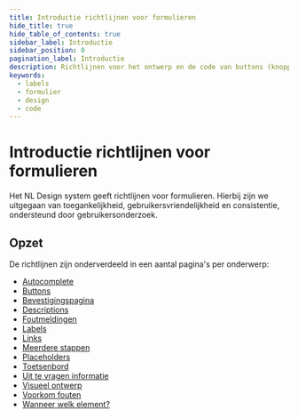 ```yaml
---
title: Introductie richtlijnen voor formulieren
hide_title: true
hide_table_of_contents: true
sidebar_label: Introductie
sidebar_position: 0
pagination_label: Introductie
description: Richtlijnen voor het ontwerp en de code van buttons (knoppen) in een formulier.
keywords:
  - labels
  - formulier
  - design
  - code
---
```



# Introductie richtlijnen voor formulieren

Het NL Design system geeft richtlijnen voor formulieren. Hierbij zijn we uitgegaan van toegankelijkheid, gebruikersvriendelijkheid en consistentie, ondersteund door gebruikersonderzoek.

## Opzet

De richtlijnen zijn onderverdeeld in een aantal pagina's per onderwerp:

- [Autocomplete](/richtlijnen/formulieren/autocomplete)
- [Buttons](/richtlijnen/formulieren/buttons)
- [Bevestigingspagina](/richtlijnen/formulieren/bevestigingspagina)
- [Descriptions](/richtlijnen/formulieren/descriptions)
- [Foutmeldingen](/richtlijnen/formulieren/foutmeldingen)
- [Labels](/richtlijnen/formulieren/labels)
- [Links](/richtlijnen/formulieren/links)
- [Meerdere stappen](/richtlijnen/formulieren/meerdere-stappen)
- [Placeholders](/richtlijnen/formulieren/placeholders)
- [Toetsenbord](/richtlijnen/formulieren/toetsenbord)
- [Uit te vragen informatie](/richtlijnen/formulieren/vragen)
- [Visueel ontwerp](/richtlijnen/formulieren/visueel-ontwerp)
- [Voorkom fouten](/richtlijnen/formulieren/voorkom-fouten)
- [Wanneer welk element?](/richtlijnen/formulieren/wanneer-welk-form-element)

<FormFooterInfo />
